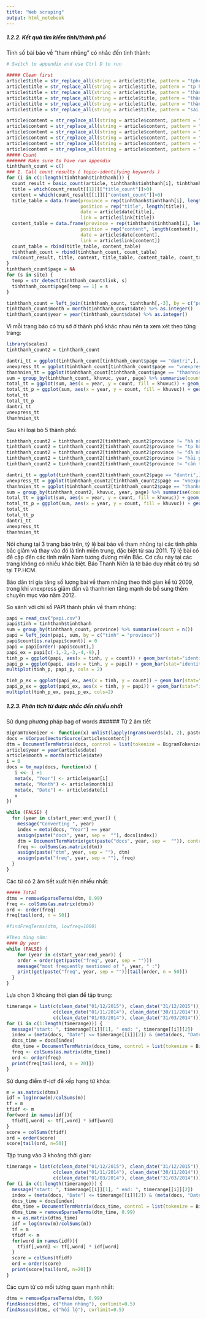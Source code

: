```yaml
---
title: "Web scraping"
output: html_notebook
---
```

##### 1.2.2. Kết quả tìm kiếm tỉnh/thành phố
Tính số bài báo về "tham nhũng" có nhắc đến tỉnh thành:
```r
# Switch to appendix and use Ctrl D to run
```


```r
##### Clean first
article$title = str_replace_all(string = article$title, pattern = "tphcm", replacement = "tp hồ chí minh")
article$title = str_replace_all(string = article$title, pattern = "tp hcm", replacement = "tp hồ chí minh")
article$title = str_replace_all(string = article$title, pattern = "thành phố hồ chí minh", replacement = "tp hồ chí minh")
article$title = str_replace_all(string = article$title, pattern = "thành phố hcm", replacement = "tp hồ chí minh")
article$title = str_replace_all(string = article$title, pattern = "thành phố mang tên bác", replacement = "tp hồ chí minh")
article$title = str_replace_all(string = article$title, pattern = "sài gòn", replacement = "tp hồ chí minh")

article$content = str_replace_all(string = article$content, pattern = "tphcm", replacement = "tp hồ chí minh")
article$content = str_replace_all(string = article$content, pattern = "tp hcm", replacement = "tp hồ chí minh")
article$content = str_replace_all(string = article$content, pattern = "thành phố hồ chí minh", replacement = "tp hồ chí minh")
article$content = str_replace_all(string = article$content, pattern = "thành phố hcm", replacement = "tp hồ chí minh")
article$content = str_replace_all(string = article$content, pattern = "thành phố mang tên bác", replacement = "tp hồ chí minh")
article$content = str_replace_all(string = article$content, pattern = "sài gòn", replacement = "tp hồ chí minh")
##### Count
####### Make sure to have run appendix
tinhthanh_count = c()
### 1. Call count results ( topic-identifying keywords )
for (i in c(1:length(tinhthanh$tinhthanh))) {
  count_result = basic_count(article, tinhthanh$tinhthanh[i], tinhthanh$tinhthanh[i], contentcount = 2)
  title = which(count_result[[1]][["title_count"]]>0)
  content = which(count_result[[1]][["content_count"]]>0)
  title_table = data.frame(province = rep(tinhthanh$tinhthanh[i], length(title)), 
                           position = rep("title", length(title)),
                           date = article$date[title],
                           link = article$link[title])
  content_table = data.frame(province = rep(tinhthanh$tinhthanh[i], length(content)), 
                           position = rep("content", length(content)),
                           date = article$date[content],
                           link = article$link[content])
  count_table = rbind(title_table, content_table)
  tinhthanh_count = rbind(tinhthanh_count, count_table)
  rm(count_result, title, content, title_table, content_table, count_table)
}
tinhthanh_count$page = NA
for (s in site) {
  temp = str_detect(tinhthanh_count$link, s)
  tinhthanh_count$page[temp == 1] = s
}

tinhthanh_count = left_join(tinhthanh_count, tinhthanh[,-3], by = c("province" = "tinhthanh"))
tinhthanh_count$month = month(tinhthanh_count$date) %>% as.integer()
tinhthanh_count$year = year(tinhthanh_count$date) %>% as.integer()
```
Vì mỗi trang báo có trụ sở ở thành phố khác nhau nên ta xem xét theo từng trang:
```r
library(scales)
tinhthanh_count2 = tinhthanh_count

dantri_tt = ggplot(tinhthanh_count[tinhthanh_count$page == "dantri",], aes(x = year, fill = khuvuc)) + geom_bar() + facet_wrap(~page)+ scale_x_discrete(limits = c(2006:2016))
vnexpress_tt = ggplot(tinhthanh_count[tinhthanh_count$page == "vnexpress",], aes(x = year, fill = khuvuc)) + geom_bar() + facet_wrap(~page)+ scale_x_discrete(limits = c(2006:2016))
thanhnien_tt = ggplot(tinhthanh_count[tinhthanh_count$page == "thanhnien",], aes(x = year, fill = khuvuc)) + geom_bar() + facet_wrap(~page)+ scale_x_discrete(limits = c(2006:2016))
sum = group_by(tinhthanh_count, khuvuc, year, page) %>% summarise(count = n())
total_tt = ggplot(sum, aes(x = year, y = count, fill = khuvuc)) + geom_bar(position = "fill", stat = "identity") + scale_y_continuous(labels = percent_format()) + scale_x_discrete(limits = c(2006:2016))
total_tt_p = ggplot(sum, aes(x = year, y = count, fill = khuvuc)) + geom_bar(position = "fill", stat = "identity") + scale_y_continuous(labels = percent_format()) + scale_x_discrete(limits = c(2006:2016)) + facet_wrap(~page)
total_tt
total_tt_p
dantri_tt
vnexpress_tt
thanhnien_tt
```

Sau khi loại bỏ 5 thành phố:
```r
tinhthanh_count2 = tinhthanh_count2[tinhthanh_count2$province != "hà nội",]
tinhthanh_count2 = tinhthanh_count2[tinhthanh_count2$province != "tp hồ chí minh",]
tinhthanh_count2 = tinhthanh_count2[tinhthanh_count2$province != "đà nẵng",]
tinhthanh_count2 = tinhthanh_count2[tinhthanh_count2$province != "hải phòng",]
tinhthanh_count2 = tinhthanh_count2[tinhthanh_count2$province != "cần thơ",]

dantri_tt = ggplot(tinhthanh_count2[tinhthanh_count2$page == "dantri",], aes(x = year, fill = khuvuc)) + geom_bar() + facet_wrap(~page)+ scale_x_discrete(limits = c(2006:2016))
vnexpress_tt = ggplot(tinhthanh_count2[tinhthanh_count2$page == "vnexpress",], aes(x = year, fill = khuvuc)) + geom_bar() + facet_wrap(~page)+ scale_x_discrete(limits = c(2006:2016))
thanhnien_tt = ggplot(tinhthanh_count2[tinhthanh_count2$page == "thanhnien",], aes(x = year, fill = khuvuc)) + geom_bar() + facet_wrap(~page)+ scale_x_discrete(limits = c(2006:2016))
sum = group_by(tinhthanh_count2, khuvuc, year, page) %>% summarise(count = n())
total_tt = ggplot(sum, aes(x = year, y = count, fill = khuvuc)) + geom_bar(position = "fill", stat = "identity") + scale_y_continuous(labels = percent_format()) + scale_x_discrete(limits = c(2006:2016))
total_tt_p = ggplot(sum, aes(x = year, y = count, fill = khuvuc)) + geom_bar(position = "fill", stat = "identity") + scale_y_continuous(labels = percent_format()) + scale_x_discrete(limits = c(2006:2016)) + facet_wrap(~page)
total_tt
total_tt_p
dantri_tt
vnexpress_tt
thanhnien_tt


```

Nói chung tại 3 trang báo trên, tỷ lệ bài báo về tham nhũng tại các tỉnh phía bắc giảm và thay vào đó là tỉnh miền trung, đặc biệt từ sau 2011. Tỷ lệ bài có đề cập đến các tỉnh miền Nam tương đương miền Bắc.  Cơ cấu này tại các trang không có nhiều khác biệt. Báo Thanh Niên là tờ báo duy nhất có trụ sở tại TP.HCM.

Báo dân trí gia tăng số lượng bài về tham nhũng theo thời gian kể từ 2009, trong khi vnexpress giảm dần và thanhnien tăng mạnh do bổ sung thêm chuyên mục vào năm 2012.

So sánh với chỉ số PAPI thành phần về tham nhũng:
```r
papi = read_csv("papi.csv")
papi$tinh = tinhthanh$tinhthanh
sum = group_by(tinhthanh_count, province) %>% summarise(count = n())
papi = left_join(papi, sum, by = c("tinh" = "province"))
papi$count[is.na(papi$count)] = 0
papi = papi[order(-papi$count),]
papi_ex = papi[c(-1,-2,-3,-4,-9),]
tinh_p = ggplot(papi, aes(x = tinh, y = count)) + geom_bar(stat="identity", fill = "red") + scale_x_discrete(limits = papi$tinh)
papi_p = ggplot(papi, aes(x = tinh, y = papi)) + geom_bar(stat="identity", fill = "red") + scale_y_continuous(limits = c(0,12)) + scale_x_discrete(limits = papi$tinh)
multiplot(tinh_p, papi_p, cols = 2)

tinh_p_ex = ggplot(papi_ex, aes(x = tinh, y = count)) + geom_bar(stat="identity", fill = "red") + scale_x_discrete(limits = papi_ex$tinh)
papi_p_ex = ggplot(papi_ex, aes(x = tinh, y = papi)) + geom_bar(stat="identity", fill = "red")  + scale_x_discrete(limits = papi_ex$tinh) + coord_cartesian(ylim=c(3,7.5))
multiplot(tinh_p_ex, papi_p_ex, cols=2)

```

##### 1.2.3. Phân tích từ được nhắc đến nhiều nhất
Sử dụng phương pháp bag of words
###### Từ 2 âm tiết
```r
BigramTokenizer <- function(x) unlist(lapply(ngrams(words(x), 2), paste, collapse = " "), use.names = FALSE)
docs = VCorpus(VectorSource(article$content))
dtm = DocumentTermMatrix(docs, control = list(tokenize = BigramTokenizer))
article$year = year(article$date)
article$month = month(article$date)
i = 0
docs = tm_map(docs, function(x) {
   i <<- i +1
   meta(x, "Year") <- article$year[i]
   meta(x, "Month") <- article$month[i]
   meta(x, "Date") <- article$date[i]
   x
})

while (FALSE) {
  for (year in c(start_year:end_year)) {
    message("Converting ", year)
    index = meta(docs, "Year") == year
    assign(paste("docs", year, sep =  ""), docs[index])
    dtm = DocumentTermMatrix(get(paste("docs", year, sep =  "")), control = list(tokenize = BigramTokenizer))
    freq <- colSums(as.matrix(dtm))
    assign(paste("dtm", year, sep = ""), dtm)
    assign(paste("freq", year, sep = ""), freq)
  }
}

```

Các từ có 2 âm tiết xuất hiện nhiều nhất:
```r
##### Total
dtms = removeSparseTerms(dtm, 0.99)
freq <- colSums(as.matrix(dtms))
ord <- order(freq)
freq[tail(ord, n = 50)]

#findFreqTerms(dtm, lowfreq=1000)
```

```r
#Theo từng năm:
#### By year
while (FALSE) {
    for (year in c(start_year:end_year)) {
    order = order(get(paste("freq", year, sep = "")))
    message("most frequently mentioned of ", year, " :")
    print(get(paste("freq", year, sep = ""))[tail(order, n = 50)])
  }
}
```
Lựa chọn 3 khoảng thời gian để tập trung:
```r
timerange = list(c(clean_date("01/12/2015"), clean_date("31/12/2015")),
                 c(clean_date("01/11/2014"), clean_date("30/11/2014")),
                 c(clean_date("01/03/2014"), clean_date("31/03/2014")))
for (i in c(1:length(timerange))) {
  message("start: ", timerange[[i]][1], " end: ", timerange[[i]][2])
  index = (meta(docs, "Date") <= timerange[[i]][2]) & (meta(docs, "Date") >=  timerange[[i]][1])
  docs_time = docs[index]
  dtm_time = DocumentTermMatrix(docs_time, control = list(tokenize = BigramTokenizer))
  freq <- colSums(as.matrix(dtm_time))
  ord <- order(freq)
  print(freq[tail(ord, n = 20)])
}

```

Sử dụng điểm tf-idf để xếp hạng từ khóa:
```r
m = as.matrix(dtms)
idf = log(nrow(m)/colSums(m))
tf = m
tfidf <- m
for(word in names(idf)){
  tfidf[,word] <- tf[,word] * idf[word]
}
score = colSums(tfidf)
ord = order(score)
score[tail(ord, n=50)]
```
Tập trung vào 3 khoảng thời gian:
```r
timerange = list(c(clean_date("01/12/2015"), clean_date("31/12/2015")),
                 c(clean_date("01/11/2014"), clean_date("30/11/2014")),
                 c(clean_date("01/03/2014"), clean_date("31/03/2014")))
for (i in c(1:length(timerange))) {
  message("start: ", timerange[[i]][1], " end: ", timerange[[i]][2])
  index = (meta(docs, "Date") <= timerange[[i]][2]) & (meta(docs, "Date") >=  timerange[[i]][1])
  docs_time = docs[index]
  dtm_time = DocumentTermMatrix(docs_time, control = list(tokenize = BigramTokenizer))
  dtms_time = removeSparseTerms(dtm_time, 0.99)
  m = as.matrix(dtms_time)
  idf = log(nrow(m)/colSums(m))
  tf = m
  tfidf <- m
  for(word in names(idf)){
    tfidf[,word] <- tf[,word] * idf[word]
  }
  score = colSums(tfidf)
  ord = order(score)
  print(score[tail(ord, n=20)])
}
```

Các cụm từ có mối tương quan mạnh nhất:
```r
dtms = removeSparseTerms(dtm, 0.99)
findAssocs(dtms, c("tham nhũng"), corlimit=0.5)
findAssocs(dtms, c("hối lộ"), corlimit=0.5)
```




